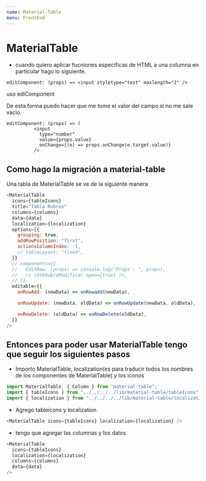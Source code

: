 ```yaml
---
name: Material-Table
menu: FrontEnd
---
```


# MaterialTable

- cuando quiero aplicar fucniones especificas de HTML a una columna en particular hago lo siguiente.

`editComponent: (props) => <input styletype="text" maxlength="2" />`

uso ediComponent

De esta forma puedo hacer que me tome el valor del campo si no me sale vacio.

```
editComponent: (props) => (
          <input
            type="number"
            value={props.value}
            onChange={(e) => props.onChange(e.target.value)}
          />
```

## Como hago la migración a material-table

Una tabla de MaterialTable se ve de la siguiente manera

```javascript
<MaterialTable
  icons={tableIcons}
  title="Tabla Rubros"
  columns={columns}
  data={data}
  localization={localization}
  options={{
    grouping: true,
    addRowPosition: "first",
    actionsColumnIndex: -1,
    // tableLayout: "fixed",
  }}
  // components={{
  //   EditRow: (props) => console.log("Props : ", props),
  //   // <StkRubroModificar open={true} />,
  // }}
  editable={{
    onRowAdd: (newData) => onRowadd(newData),

    onRowUpdate: (newData, oldData) => onRowUpdate(newData, oldData),

    onRowDelete: (oldData) => onRowDelete(oldData),
  }}
/>
```

## Entonces para poder usar MaterialTable tengo que seguir los siguientes pasos

- Importo MaterialTable, localization(es para traducir todos los nombres de los componentes de MaterialTable) y los iconos

```javascript
import MaterialTable, { Column } from "material-table";
import { tableIcons } from "../../../../lib/material-table/tableIcons";
import { localization } from "../../../../lib/material-table/localization";
```

- Agrego tableicons y localization

```javascript
<MaterialTable icons={tableIcons} localization={localization} />
```

- tengo que agregar las columnas y los datos

```javascript
<MaterialTable
  icons={tableIcons}
  localization={localization}
  columns={columns}
  data={data}
/>
```
